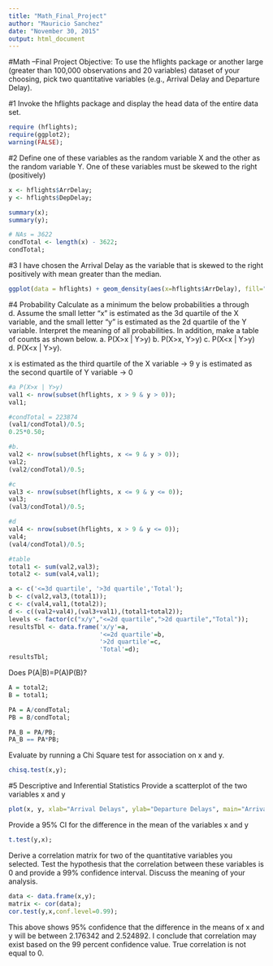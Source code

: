 ```yaml
---
title: "Math_Final_Project"
author: "Mauricio Sanchez"
date: "November 30, 2015"
output: html_document
---
```

#Math –Final Project
Objective: To use the hflights package or another large (greater than 100,000 observations and 20 variables) dataset
of your choosing, pick two quantitative variables (e.g., Arrival Delay and Departure Delay). 

#1
Invoke the hflights package and display the head data of the entire data set.
```r
require (hflights);
require(ggplot2);
warning(FALSE);
```

#2
Define one of these variables as the random variable X and the other as the random variable Y. One of these variables
must be skewed to the right (positively)
```r
x <- hflights$ArrDelay;
y <- hflights$DepDelay;

summary(x);
summary(y);

# NAs = 3622 
condTotal <- length(x) - 3622;
condTotal;
```

#3
I have chosen the Arrival Delay as the variable that is skewed to the right positively with mean greater than the median.
```r
ggplot(data = hflights) + geom_density(aes(x=hflights$ArrDelay), fill="blue") + ggtitle("Arrival Delay Density");
```

#4 Probability 
Calculate as a minimum the below probabilities a through d. Assume the small letter "x" is
estimated as the 3d quartile of the X variable, and the small letter "y" is estimated as the 2d quartile of
the Y variable. Interpret the meaning of all probabilities. In addition, make a table of counts as shown
below. a. P(X>x | Y>y) b. P(X>x, Y>y) c. P(X<x | Y>y) d. P(X<x | Y>y).

x is estimated as the third quartile of the X variable -> 9
y is estimated as the second quartile of Y variable -> 0

```r
#a P(X>x | Y>y)
val1 <- nrow(subset(hflights, x > 9 & y > 0));
val1;

#condTotal = 223874
(val1/condTotal)/0.5;
0.25*0.50;

#b. 
val2 <- nrow(subset(hflights, x <= 9 & y > 0));
val2;
(val2/condTotal)/0.5;

#c 
val3 <- nrow(subset(hflights, x <= 9 & y <= 0));
val3;
(val3/condTotal)/0.5;

#d
val4 <- nrow(subset(hflights, x > 9 & y <= 0));
val4;
(val4/condTotal)/0.5;

#table
total1 <- sum(val2,val3);
total2 <- sum(val4,val1);

a <- c('<=3d quartile', '>3d quartile','Total');
b <- c(val2,val3,(total1));
c <- c(val4,val1,(total2));
d <- c((val2+val4),(val3+val1),(total1+total2));
levels <- factor(c("x/y","<=2d quartile",">2d quartile","Total"));
resultsTbl <- data.frame('x/y'=a,
                         '<=2d quartile'=b,
                         '>2d quartile'=c,
                         'Total'=d);
resultsTbl;
```

Does P(A|B)=P(A)P(B)? 
```r
A = total2;
B = total1;

PA = A/condTotal;
PB = B/condTotal;

PA_B = PA/PB;
PA_B == PA*PB;
```

Evaluate by running a Chi Square test for association on x and y. 
```r
chisq.test(x,y);
```

#5 Descriptive and Inferential Statistics
Provide a scatterplot of the two variables x and y
```r
plot(x, y, xlab="Arrival Delays", ylab="Departure Delays", main="Arrival & Departure Delays", pch=2, cex.main=1.5, frame.plot=FALSE);
```

Provide a 95% CI for the difference in the mean of the variables x and y
```r
t.test(y,x);
```

Derive a correlation matrix for two of the quantitative variables you selected. Test the
hypothesis that the correlation between these variables is 0 and provide a 99% confidence interval. Discuss the meaning of your analysis.
```r
data <- data.frame(x,y);
matrix <- cor(data);
cor.test(y,x,conf.level=0.99);
```
This above shows 95% confidence that the difference in the means of x and y will be between 2.176342 and 2.524892. I conclude that correlation may exist based on the 99 percent confidence value. True correlation is not equal to 0. 

